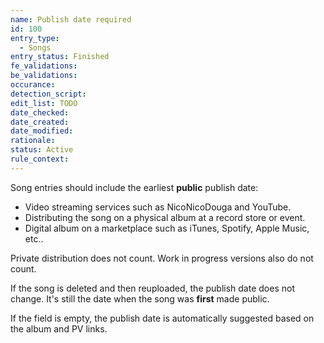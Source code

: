 ```yaml
---
name: Publish date required
id: 100
entry_type:
  - Songs
entry_status: Finished
fe_validations:
be_validations:
occurance:
detection_script:
edit_list: TODO
date_checked:
date_created:
date_modified:
rationale:
status: Active
rule_context:
---
```


Song entries should include the earliest **public** publish date:

- Video streaming services such as NicoNicoDouga and YouTube.
- Distributing the song on a physical album at a record store or event.
- Digital album on a marketplace such as iTunes, Spotify, Apple Music, etc.. 

Private distribution does not count. Work in progress versions also do not count.

If the song is deleted and then reuploaded, the publish date does not change. It's still the date when the song was **first** made public.

If the field is empty, the publish date is automatically suggested based on the album and PV links.